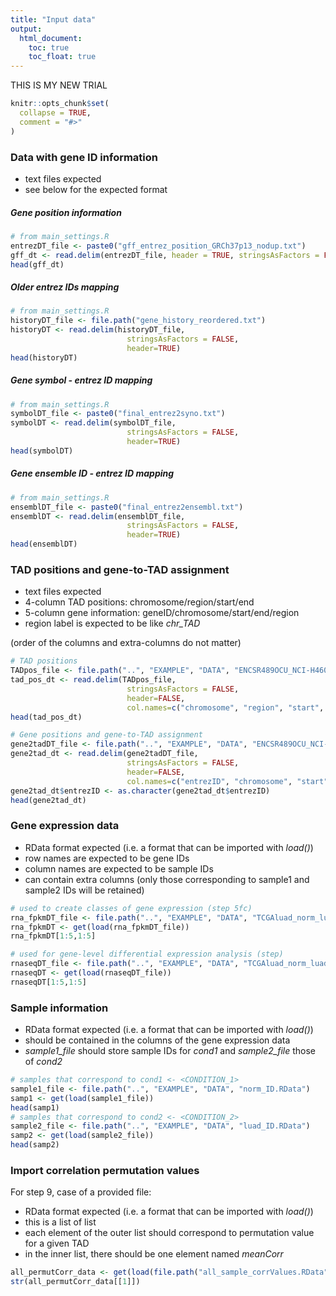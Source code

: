 ```yaml
---
title: "Input data"
output: 
  html_document:
    toc: true
    toc_float: true
---
```


THIS IS MY NEW TRIAL

```r
knitr::opts_chunk$set(
  collapse = TRUE,
  comment = "#>"
)
```

### Data with gene ID information

<ul>
<li>text files expected</li>
<li> see below for the expected format</li>
</ul>

##### Gene position information 

```r
# from main_settings.R
entrezDT_file <- paste0("gff_entrez_position_GRCh37p13_nodup.txt")
gff_dt <- read.delim(entrezDT_file, header = TRUE, stringsAsFactors = FALSE)
head(gff_dt)
```

##### Older entrez IDs mapping

```r
# from main_settings.R
historyDT_file <- file.path("gene_history_reordered.txt")
historyDT <- read.delim(historyDT_file,
                          stringsAsFactors = FALSE,
                          header=TRUE)
head(historyDT)
```

##### Gene symbol - entrez ID mapping

```r
# from main_settings.R
symbolDT_file <- paste0("final_entrez2syno.txt")
symbolDT <- read.delim(symbolDT_file,
                          stringsAsFactors = FALSE,
                          header=TRUE)
head(symbolDT)
```

##### Gene ensemble ID - entrez ID mapping

```r
# from main_settings.R
ensemblDT_file <- paste0("final_entrez2ensembl.txt")
ensemblDT <- read.delim(ensemblDT_file,
                          stringsAsFactors = FALSE,
                          header=TRUE)
head(ensemblDT)
```

### TAD positions and gene-to-TAD assignment

<ul>
<li>text files expected</li>
<li>4-column TAD positions: chromosome/region/start/end</li>
<li>5-column gene information: geneID/chromosome/start/end/region</li>
<li>region label is expected to be like <em>chr<Nbr>_TAD<nbr></em></li>
</ul>

(order of the columns and extra-columns do not matter)

```r
# TAD positions
TADpos_file <- file.path("..", "EXAMPLE", "DATA", "ENCSR489OCU_NCI-H460_all_assigned_regions.txt")
tad_pos_dt <- read.delim(TADpos_file,
                          stringsAsFactors = FALSE,
                          header=FALSE, 
                          col.names=c("chromosome", "region", "start", "end"))
head(tad_pos_dt)

# Gene positions and gene-to-TAD assignment
gene2tadDT_file <- file.path("..", "EXAMPLE", "DATA", "ENCSR489OCU_NCI-H460_all_genes_positions.txt")
gene2tad_dt <- read.delim(gene2tadDT_file,
                          stringsAsFactors = FALSE,
                          header=FALSE, 
                          col.names=c("entrezID", "chromosome", "start", "end", "region"))
gene2tad_dt$entrezID <- as.character(gene2tad_dt$entrezID)
head(gene2tad_dt)
```


### Gene expression data

<ul>
<li> RData format expected (i.e. a format that can be imported with <em>load()</em>)</li>
<li>row names are expected to be gene IDs</li>
<li>column names are expected to be sample IDs</li>
<li>can contain extra columns (only those corresponding to sample1 and sample2 IDs will be retained)</li>
</ul>

```r
# used to create classes of gene expression (step 5fc)
rna_fpkmDT_file <- file.path("..", "EXAMPLE", "DATA", "TCGAluad_norm_luad_fpkmDT.RData")
rna_fpkmDT <- get(load(rna_fpkmDT_file))
rna_fpkmDT[1:5,1:5]

# used for gene-level differential expression analysis (step)
rnaseqDT_file <- file.path("..", "EXAMPLE", "DATA", "TCGAluad_norm_luad_rnaseqDT_v2.RData")
rnaseqDT <- get(load(rnaseqDT_file))
rnaseqDT[1:5,1:5]

```


### Sample information

<ul>
<li>RData format expected (i.e. a format that can be imported with <em>load()</em>)</li>
<li>should be contained in the columns of the gene expression data</li>
<li><em>sample1_file</em> should store sample IDs for <em>cond1</em> and <em>sample2_file</em> those of <em>cond2</em></li>
</ul>

```r
# samples that correspond to cond1 <- <CONDITION_1>
sample1_file <- file.path("..", "EXAMPLE", "DATA", "norm_ID.RData")
samp1 <- get(load(sample1_file))
head(samp1)
# samples that correspond to cond2 <- <CONDITION_2>
sample2_file <- file.path("..", "EXAMPLE", "DATA", "luad_ID.RData")
samp2 <- get(load(sample2_file))
head(samp2)
```



### Import correlation permutation values 

For step 9, case of a provided file:

<ul>
<li>RData format expected (i.e. a format that can be imported with <em>load()</em>)</li>
<li>this is a list of list
<li>each element of the outer list should correspond to permutation value for a given TAD</li>
<li>in the inner list, there should be one element named <em>meanCorr</em></li>
</ul>

```r
all_permutCorr_data <- get(load(file.path("all_sample_corrValues.RData")))
str(all_permutCorr_data[[1]])
```







